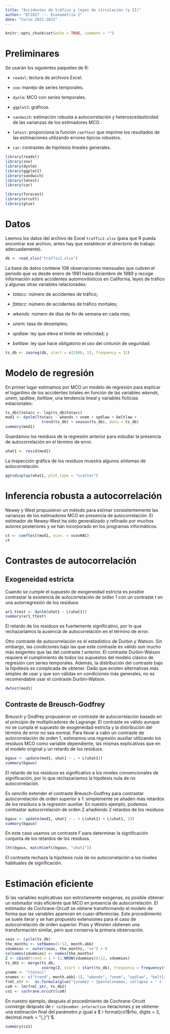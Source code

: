 ```yaml
---
title: "Accidentes de tráfico y leyes de circulación (y II)"
author: "EC1027 --- Econometría I"
date: "Curso 2021-2022"
---
```


```r
knitr::opts_chunk$set(echo = TRUE, comment = "")
```

# Preliminares

Se usarán los siguientes paquetes de R:

- `readxl`: lectura de archivos Excel.

- `zoo`: manejo de series temporales.

- `dynlm`: MCO con series temporales.

- `ggplot2`: gráficos.

- `sandwich`: estimación robusta a autocorrelación y heteroscedasticidad de las varianzas de los estimadores MCO.

- `lmtest`: proporciona la función `coeftest` que imprime los resultados de las estimaciones utilizando errores típicos robustos.

- `car`: contrastes de hipótesis lineales generales. 

```r
library(readxl)
library(zoo)
library(dynlm)
library(ggplot2)
library(sandwich)
library(lmtest)
library(car)
```

```r
library(forecast)
library(orcutt)
library(glue)
```

# Datos

Leemos los datos del archivo de Excel `traffic2.xlsx` (para que R pueda encontrar ese archivo, antes hay que establecer el directorio de trabajo adecuadamente).
```r
db <- read_xlsx("traffic2.xlsx")
```

La base de datos contiene 108 observaciones mensuales que cubren el periodo que va desde enero de 1981 hasta diciembre de 1989 y recoge información sobre accidentes automovilísticos en California, leyes de tráfico y algunas otras variables relacionadas:

- $\textit{totacc}$: número de accidentes de tráfico;

- $\textit{fatacc}$: número de accidentes de tráfico mortales;

- $\textit{wkends}$: número de días de fin de semana en cada mes; 

- $\textit{unem}$: tasa de desempleo; 

- $\textit{spdlaw}$: ley que eleva el límite de velocidad; y 

- $\textit{beltlaw}$: ley que hace obligatorio el uso del cinturón de seguridad.

```r
ts_db <- zooreg(db, start = c(1989, 1), frequency = 12)
```

# Modelo de regresión

En primer lugar estimamos por MCO un modelo de regresión para explicar el logaritmo de los accidentes totales en función de las variables  $\textit{wkends}$, $\textit{unem}$, $\textit{spdlaw}$, $\textit{beltlaw}$, una tendencia lineal y variables ficticias estacionales:
```r
ts_db$ltotacc <- log(ts_db$totacc)
mod1 <- dynlm(ltotacc ~ wkends + unem + spdlaw + beltlaw + 
                trend(ts_db) + season(ts_db), data = ts_db)
summary(mod1)
```
Guardamos los residuos de la regresión anterior para estudiar la presencia de autocorrelación en el término de error.
```r
uhat1 <- resid(mod1)
```

La inspección gráfica de los residuos muestra algunos síntomas de autocorrelación.
```r
ggtsdisplay(uhat1, plot.type = "scatter")
```

# Inferencia robusta a autocorrelación

Newey y West propusieron un método para estimar consistentemente las varianzas de los estimadores MCO en presencia de autocorrelación. El estimador de Newey-West ha sido generalizado y refinado por muchos autores posteriores y se han incorporado en los programas informáticos. 
```r
ct <- coeftest(mod1, vcov. = vcovHAC)
ct 
```

# Contrastes de autocorrelación

## Exogeneidad estricta

Cuando se cumple el supuesto de exogeneidad estricta es posible contrastar la existencia de autocorrelación de orden 1 con un contraste $t$ en una autorregresión de los residuos:
```r
ar1_ttest <- dynlm(uhat1 ~ L(uhat1))
summary(ar1_ttest)
```
El retardo de los residuos es fuertemente significativo, por lo que rechazaríamos la ausencia de autocorrelación en el término de error.

Otro contraste de autocorrelación es el estadístico de Durbin y Watson. Sin embargo, las condiciones bajo las que este contraste es válido son mucho más exigentes que las del contraste $t$ anterior. El contraste Durbin-Watson requiere el cumplimiento de todos los supuestos del modelo clásico de regresión con series temporales. Además, la distribución del contraste bajo la hipótesis es complicada de obtener.  Dado que existen alternativas más simples de usar y que son válidas en condiciones más generales, no es recomendable usar el contraste Durbin-Watson.
```r
dwtest(mod1)
```

## Contraste de Breusch-Godfrey

Breusch y Godfrey propusieron un contraste de autocorrelación basado en el principio de multiplicadores de Lagrange. El contraste es válido aunque no se cumpla el supuesto de exogeneidad estricta y la distribución del término de error no sea normal. Para llevar a cabo un contraste de autocorrelación de orden 1, estimamos una regresión auxiliar utilizando los residuos MCO como variable dependiente, las mismas explicativas que en el modelo original y un retardo de los residuos.
```r
bgaux <- update(mod1, uhat1 ~ . + L(uhat1))
summary(bgaux)
```

El retardo de los residuos es significativo a los niveles convencionales de significación, por lo que rechazaríamos la hipótesis nula de no autocorrelación. 

Es sencillo extender el contraste Breusch-Godfrey para contrastar autocorrelación de orden superior a 1: simplemente se añaden más retardos de los residuos a la regresión auxiliar. En nuestro ejemplo, podemos contrastar autocorrelación de orden 2 añadiendo 2 retardos de los residuos:
```r
bgaux <- update(mod1, uhat1 ~ . + L(uhat1) + L(uhat1, 2))
summary(bgaux)
```
En este caso usamos un contraste $F$ para determinar la significación conjunta de los retardos de los residuos.
```r
lht(bgaux, matchCoefs(bgaux, "uhat1"))
```

El contraste rechaza la hipótesis nula de no autocorrelación a los niveles habituales de significación.

# Estimación eficiente

Si las variables explicativas son estrictamente exógenas, es posible obtener un estimador más eficiente que MCO en presencia de autocorrelación. El estimador de Cochrane-Orcutt se obtiene transformando el modelo de forma que las variables aparecen en cuasi-diferencias. Este procedimiento se suele iterar y se han propuesto extensiones para el caso de autocorrelación de orden superior. Prais y Winsten obtienen una transformación similar, pero que conserva la primera observación.

```r
seas <- cycle(ts_db)
the_months <- setNames(1:12, month.abb)
sdummies <- outer(seas, the_months, "==") + 0
colnames(sdummies) <- names(the_months)
Z <- cbind(trend = 1 + (1:NROW(sdummies))/12, sdummies)
ts_db2 <- merge(ts_db,
                zooreg(Z, start = start(ts_db), frequency = frequency(ts_db)))
yname <- "ltotacc"
xnames <- c("trend", month.abb[-1], "wkends", "unem", "spdlaw", "beltlaw")
frml_str <-  as.formula(glue("{yname} ~ {paste(xnames, collapse = ' + ')}"))
co0 <- lm(frml_str, ts_db2)
co1 <- cochrane.orcutt(co0)
```

En nuestro ejemplo, después el procedimiento de Cochrane-Orcutt converge después de `r co1$number.interaction` iteraciones y se obtiener una estimación final del parámetro $\rho$ igual a $`r format(co1$rho, digits = 3, decimal.mark = "{,}")`$.
```r
summary(co1)
```

